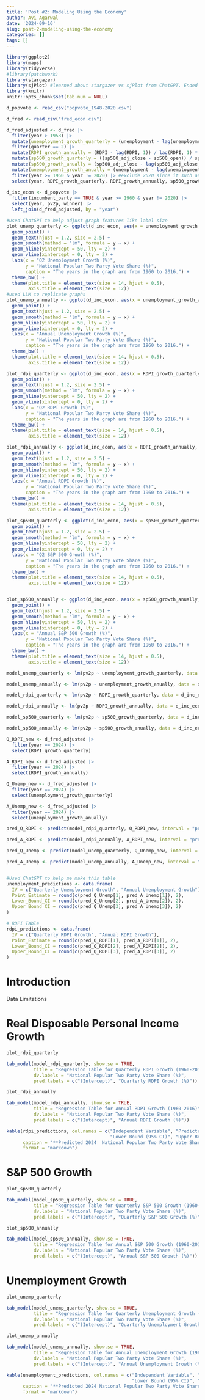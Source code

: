 ---
title: 'Post #2: Modeling Using the Economy'
author: Avi Agarwal
date: '2024-09-16'
slug: post-2-modeling-using-the-economy
categories: []
tags: []
---

```{r , echo= FALSE, message = FALSE, warning=FALSE}
library(ggplot2)
library(maps)
library(tidyverse)
#library(patchwork) 
library(stargazer)
library(sjPlot) #learned about stargazer vs sjPlot from ChatGPT. Ended up using sjPlot since it looked nicer in the blog format. 
library(knitr)
knitr::opts_chunk$set(tab.num = NULL)
```

```{r , echo= FALSE, message = FALSE, warning=FALSE}

d_popvote <- read_csv("popvote_1948-2020.csv")

d_fred <- read_csv("fred_econ.csv")

d_fred_adjusted <- d_fred |>
  filter(year > 1958) |>
  mutate(unemployment_growth_quarterly = (unemployment - lag(unemployment, 1)) / lag(unemployment, 1) * 100) |>
  filter(quarter == 2) |>
  mutate(RDPI_growth_annually = (RDPI - lag(RDPI, 1)) / lag(RDPI, 1) * 100) |> #learned about lag from LLM/ChatGPT
  mutate(sp500_growth_quarterly = ((sp500_adj_close - sp500_open)) / sp500_open * 100) |>
  mutate(sp500_growth_anually = (sp500_adj_close - lag(sp500_adj_close, 1)) / lag(sp500_adj_close, 1) * 100) |> 
  mutate(unemployment_growth_anually = (unemployment - lag(unemployment, 1)) / lag(unemployment, 1) * 100) |>
  filter(year >= 1960 & year != 2020) |> #exclude 2020 since it such an outlier
  select(year, RDPI_growth_quarterly, RDPI_growth_annually, sp500_growth_quarterly, sp500_growth_anually, unemployment_growth_quarterly, unemployment_growth_anually)
 
d_inc_econ <- d_popvote |> 
  filter(incumbent_party == TRUE & year >= 1960 & year != 2020) |> 
  select(year, pv2p, winner) |> 
  left_join(d_fred_adjusted, by = "year")

```

```{r , echo= FALSE, message = FALSE, warning=FALSE}

#Used ChatGPT to help adjust graph features like label size
plot_unemp_quarterly <- ggplot(d_inc_econ, aes(x = unemployment_growth_quarterly, y = pv2p, label = year)) + 
  geom_point() +
  geom_text(hjust = 1.2, size = 2.5) + 
  geom_smooth(method = "lm", formula = y ~ x) +
  geom_hline(yintercept = 50, lty = 2) + 
  geom_vline(xintercept = 0, lty = 2) + 
  labs(x = "Q2 Unemployment Growth (%)", 
       y = "National Popular Two Party Vote Share (%)",
       caption = "The years in the graph are from 1960 to 2016.") + 
  theme_bw() + 
  theme(plot.title = element_text(size = 14, hjust = 0.5),
        axis.title = element_text(size = 12))
#used LLM to replicate graphs
plot_unemp_annually <- ggplot(d_inc_econ, aes(x = unemployment_growth_anually, y = pv2p, label = year)) + 
  geom_point() +
  geom_text(hjust = 1.2, size = 2.5) + 
  geom_smooth(method = "lm", formula = y ~ x) +
  geom_hline(yintercept = 50, lty = 2) + 
  geom_vline(xintercept = 0, lty = 2) + 
  labs(x = "Annual Unemployment Growth (%)", 
       y = "National Popular Two Party Vote Share (%)",
       caption = "The years in the graph are from 1960 to 2016.") + 
  theme_bw() + 
  theme(plot.title = element_text(size = 14, hjust = 0.5),
        axis.title = element_text(size = 12))

plot_rdpi_quarterly <- ggplot(d_inc_econ, aes(x = RDPI_growth_quarterly, y = pv2p, label = year)) + 
  geom_point() +
  geom_text(hjust = 1.2, size = 2.5) + 
  geom_smooth(method = "lm", formula = y ~ x) +
  geom_hline(yintercept = 50, lty = 2) + 
  geom_vline(xintercept = 0, lty = 2) + 
  labs(x = "Q2 RDPI Growth (%)", 
       y = "National Popular Two Party Vote Share (%)",
       caption = "The years in the graph are from 1960 to 2016.") + 
  theme_bw() + 
  theme(plot.title = element_text(size = 14, hjust = 0.5),
        axis.title = element_text(size = 12))

plot_rdpi_annually <- ggplot(d_inc_econ, aes(x = RDPI_growth_annually, y = pv2p, label = year)) + 
  geom_point() +
  geom_text(hjust = 1.2, size = 2.5) + 
  geom_smooth(method = "lm", formula = y ~ x) +
  geom_hline(yintercept = 50, lty = 2) + 
  geom_vline(xintercept = 0, lty = 2) + 
  labs(x = "Annual RDPI Growth (%)", 
       y = "National Popular Two Party Vote Share (%)",
       caption = "The years in the graph are from 1960 to 2016.") + 
  theme_bw() + 
  theme(plot.title = element_text(size = 14, hjust = 0.5),
        axis.title = element_text(size = 12))

plot_sp500_quarterly <- ggplot(d_inc_econ, aes(x = sp500_growth_quarterly, y = pv2p, label = year)) + 
  geom_point() +
  geom_text(hjust = 1.2, size = 2.5) + 
  geom_smooth(method = "lm", formula = y ~ x) +
  geom_hline(yintercept = 50, lty = 2) + 
  geom_vline(xintercept = 0, lty = 2) + 
  labs(x = "Q2 S&P 500 Growth (%)", 
       y = "National Popular Two Party Vote Share (%)",
       caption = "The years in the graph are from 1960 to 2016.") + 
  theme_bw() + 
  theme(plot.title = element_text(size = 14, hjust = 0.5),
        axis.title = element_text(size = 12))


plot_sp500_annually <- ggplot(d_inc_econ, aes(x = sp500_growth_anually, y = pv2p, label = year)) + 
  geom_point() +
  geom_text(hjust = 1.2, size = 2.5) + 
  geom_smooth(method = "lm", formula = y ~ x) +
  geom_hline(yintercept = 50, lty = 2) + 
  geom_vline(xintercept = 0, lty = 2) + 
  labs(x = "Annual S&P 500 Growth (%)", 
       y = "National Popular Two Party Vote Share (%)",
       caption = "The years in the graph are from 1960 to 2016.") + 
  theme_bw() + 
  theme(plot.title = element_text(size = 14, hjust = 0.5),
        axis.title = element_text(size = 12))

```

```{r , echo= FALSE, message = FALSE, warning=FALSE}
model_unemp_quarterly <- lm(pv2p ~ unemployment_growth_quarterly, data = d_inc_econ)

model_unemp_annually <- lm(pv2p ~ unemployment_growth_anually, data = d_inc_econ)

model_rdpi_quarterly <- lm(pv2p ~ RDPI_growth_quarterly, data = d_inc_econ)

model_rdpi_annually <- lm(pv2p ~ RDPI_growth_annually, data = d_inc_econ)

model_sp500_quarterly <- lm(pv2p ~ sp500_growth_quarterly, data = d_inc_econ)

model_sp500_annually <- lm(pv2p ~ sp500_growth_anually, data = d_inc_econ)
```

```{r , echo= FALSE, message = FALSE, warning=FALSE}
Q_RDPI_new <- d_fred_adjusted |> 
  filter(year == 2024) |> 
  select(RDPI_growth_quarterly)

A_RDPI_new <- d_fred_adjusted |> 
  filter(year == 2024) |> 
  select(RDPI_growth_annually)

Q_Unemp_new <- d_fred_adjusted |> 
  filter(year == 2024) |> 
  select(unemployment_growth_quarterly)

A_Unemp_new <- d_fred_adjusted |> 
  filter(year == 2024) |> 
  select(unemployment_growth_anually)

pred_Q_RDPI <- predict(model_rdpi_quarterly, Q_RDPI_new, interval = "prediction")

pred_A_RDPI <- predict(model_rdpi_annually, A_RDPI_new, interval = "prediction")

pred_Q_Unemp <- predict(model_unemp_quarterly, Q_Unemp_new, interval = "prediction")

pred_A_Unemp <- predict(model_unemp_annually, A_Unemp_new, interval = "prediction")


#Used ChatGPT to help me make this table
unemployment_predictions <- data.frame(
  IV = c("Quarterly Unemployment Growth", "Annual Unemployment Growth"),
  Point_Estimate = round(c(pred_Q_Unemp[1], pred_A_Unemp[1]), 2),
  Lower_Bound_CI = round(c(pred_Q_Unemp[2], pred_A_Unemp[2]), 2),
  Upper_Bound_CI = round(c(pred_Q_Unemp[3], pred_A_Unemp[3]), 2)
)

# RDPI Table
rdpi_predictions <- data.frame(
  IV = c("Quarterly RDPI Growth", "Annual RDPI Growth"),
  Point_Estimate = round(c(pred_Q_RDPI[1], pred_A_RDPI[1]), 2),
  Lower_Bound_CI = round(c(pred_Q_RDPI[2], pred_A_RDPI[2]), 2),
  Upper_Bound_CI = round(c(pred_Q_RDPI[3], pred_A_RDPI[3]), 2)
)

```
# Introduction

Data Limitations

# Real Disposable Personal Income Growth

```{r , echo= FALSE, message = FALSE, warning=FALSE}
plot_rdpi_quarterly
```

```{r , echo= FALSE, message = FALSE, warning=FALSE}
tab_model(model_rdpi_quarterly, show.se = TRUE, 
          title = "Regression Table for Quarterly RDPI Growth (1960-2016)", 
          dv.labels = "National Popular Two Party Vote Share (%)",
          pred.labels = c("(Intercept)", "Quarterly RDPI Growth (%)"))
```







```{r , echo= FALSE, message = FALSE, warning=FALSE}
plot_rdpi_annually
```

```{r , echo= FALSE, message = FALSE, warning=FALSE}
tab_model(model_rdpi_annually, show.se = TRUE, 
          title = "Regression Table for Annual RDPI Growth (1960-2016)", 
          dv.labels = "National Popular Two Party Vote Share (%)",
          pred.labels = c("(Intercept)", "Annual RDPI Growth (%)"))
```







```{r  , echo= FALSE, message = FALSE, warning=FALSE}
kable(rdpi_predictions, col.names = c("Independent Variable", "Predicted Two Party Vote Share", 
                                      "Lower Bound (95% CI)", "Upper Bound (95% CI)"),
      caption = "**Predicted 2024  National Popular Two Party Vote Share based on RDPI Growth**",
      format = "markdown")
```


# S&P 500 Growth

```{r , echo= FALSE, message = FALSE, warning=FALSE}
plot_sp500_quarterly
```

```{r , echo= FALSE, message = FALSE, warning=FALSE}
tab_model(model_sp500_quarterly, show.se = TRUE, 
          title = "Regression Table for Quarterly S&P 500 Growth (1960-2016)", 
          dv.labels = "National Popular Two Party Vote Share (%)",
          pred.labels = c("(Intercept)", "Quarterly S&P 500 Growth (%)"))
```







```{r , echo= FALSE, message = FALSE, warning=FALSE}
plot_sp500_annually
```

```{r , echo= FALSE, message = FALSE, warning=FALSE}
tab_model(model_sp500_annually, show.se = TRUE, 
          title = "Regression Table for Annual S&P 500 Growth (1960-2016)", 
          dv.labels = "National Popular Two Party Vote Share (%)",
          pred.labels = c("(Intercept)", "Annual S&P 500 Growth (%)"))
```

# Unemployment Growth

```{r , echo= FALSE, message = FALSE, warning=FALSE}
plot_unemp_quarterly
```

```{r , echo= FALSE, message = FALSE, warning=FALSE}
tab_model(model_unemp_quarterly, show.se = TRUE, 
          title = "Regression Table for Quarterly Unemployment Growth (1960-2016)", 
          dv.labels = "National Popular Two Party Vote Share (%)",
          pred.labels = c("(Intercept)", "Quarterly Unemployment Growth (%)"))
```








```{r , echo= FALSE, message = FALSE, warning=FALSE}
plot_unemp_annually
```

```{r , echo= FALSE, message = FALSE, warning=FALSE}
tab_model(model_unemp_annually, show.se = TRUE, 
          title = "Regression Table for Annual Unemployment Growth (1960-2016)", 
          dv.labels = "National Popular Two Party Vote Share (%)",
          pred.labels = c("(Intercept)", "Annual Unemployment Growth (%)"))
```








```{r  , echo= FALSE, message = FALSE, warning=FALSE}
kable(unemployment_predictions, col.names = c("Independent Variable", "Predicted Two Party Vote Share", 
                                              "Lower Bound (95% CI)", "Upper Bound (95% CI)"),
      caption = "**Predicted 2024 National Popular Two Party Vote Share based on Unemployment Growth**",
      format = "markdown")

```


